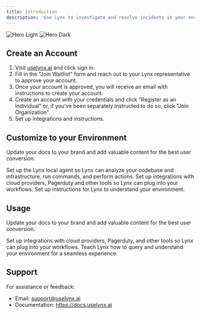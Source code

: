 ```yaml
---
title: Introduction
description: 'Use Lynx to investigate and resolve incidents in your environment'
---
```


<img
  className="block dark:hidden"
  src="/images/hero-light.svg"
  alt="Hero Light"
/>
<img
  className="hidden dark:block"
  src="/images/hero-dark.svg"
  alt="Hero Dark"
/>

## Create an Account

1. Visit [uselynx.ai](https://uselynx.ai) and click sign in.
2. Fill in the "Join Waitlist" form and reach out to your Lynx representative to approve your account.
3. Once your account is approved, you will receive an email with instructions to create your account.
4. Create an account with your credentials and click "Register as an Individual" or, if you've been separately instructed to do so, click "Join Organization".
5. Set up integrations and instructions.

## Customize to your Environment

Update your docs to your brand and add valuable content for the best user conversion.

<CardGroup cols={3}>
  <Card
    title="Setup Local Agent"
    icon="computer"
    href="/setup/agent"
  >
    Set up the Lynx local agent so Lynx can analyze your codebase and infrastructure, run commands, and perform actions.
  </Card>
  <Card
    title="Add Integrations"
    icon="cloud"
    href="/setup/integrations"
  >
    Set up integrations with cloud providers, Pagerduty and other tools so Lynx can plug into your workflows.
  </Card>
  <Card
    title="Add Instructions"
    icon="screwdriver-wrench"
    href="/setup/instructions"
  >
    Set up instructions for Lynx to understand your environment.
  </Card>
</CardGroup>


## Usage

Update your docs to your brand and add valuable content for the best user conversion.

<CardGroup cols={2}>
  <Card
    title="Create Incidents"
    icon="cloud"
    href="/usage/incidents"
  >
    Set up integrations with cloud providers, Pagerduty, and other tools so Lynx can plug into your workflows.
  </Card>
  <Card
    title="Open Investigations"
    icon="magnifying-glass"
    href="/usage/investigations"
  >
    Teach Lynx how to query and understand your environment for a seamless experience.
  </Card>
</CardGroup>


## Support

For assistance or feedback:
- Email: support@uselynx.ai
- Documentation: https://docs.uselynx.ai
